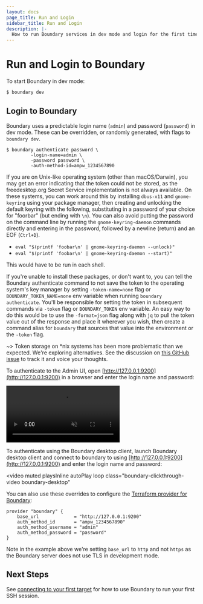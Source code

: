 ```yaml
---
layout: docs
page_title: Run and Login
sidebar_title: Run and Login
description: |-
  How to run Boundary services in dev mode and login for the first time.
---
```


# Run and Login to Boundary

To start Boundary in dev mode:

```bash
$ boundary dev
```

## Login to Boundary

Boundary uses a predictable login name (`admin`) and password (`password`) in
dev mode. These can be overridden, or randomly generated, with flags to
`boundary dev`.

<Tabs>
<Tab heading="CLI">

```
$ boundary authenticate password \
         -login-name=admin \
         -password password \
         -auth-method-id=ampw_1234567890
```

If you are on Unix-like operating system (other than macOS/Darwin), you may get
an error indicating that the token could not be stored, as the freedesktop.org
Secret Service implementation is not always available. On these systems, you can
work around this by installing `dbus-x11` and `gnome-keyring` using your package
manager, then creating and unlocking the default keyring with the following,
substituting in a password of your choice for "foorbar" (but ending with `\n`).
You can also avoid putting the password on the command line by running the
`gnome-keyring-daemon` commands directly and entering in the password, followed
by a newline (return) and an EOF (`Ctrl+D`).

- `eval "$(printf 'foobar\n' | gnome-keyring-daemon --unlock)"`
- `eval "$(printf 'foobar\n' | gnome-keyring-daemon --start)"`

This would have to be run in each shell.

If you're unable to install these packages, or don't want to, you can tell the
Boundary authenticate command to not save the token to the operating system's
key manager by setting `-token-name=none` flag or `BOUNDARY_TOKEN_NAME=none` env
variable when running `boundary authenticate`. You'll be responsible for setting
the token in subsequent commands via `-token` flag or `BOUNDARY_TOKEN` env
variable. An easy way to do this would be to use the `-format=json` flag along
with `jq` to pull the token value out of the response and place it wherever you
wish, then create a command alias for `boundary` that sources that value into
the environment or the `-token` flag.

~> Token storage on \*nix systems has been more problematic than we expected.
We're exploring alternatives. See the discussion on [this GitHub
issue](https://github.com/hashicorp/boundary/issues/697#issuecomment-709448942)
to track it and voice your thoughts.

</Tab>
<Tab heading="Admin Console">

To authenticate to the Admin UI, open
[http://127.0.0.1:9200](http://127.0.0.1:9200) in a browser and enter the login
name and password:

<video muted playsInline autoPlay loop class="boundary-clickthrough-video">
  <source
    type="video/mp4"
    src="https://www.datocms-assets.com/2885/1602260993-boundary-clickthrough-getting-started-run-and-login.mp4"
  />
</video>

</Tab>

<Tab heading="Desktop Client">

To authenticate using the Boundary desktop client, launch Boundary desktop client
and connect to boundary to using [http://127.0.0.1:9200](http://127.0.0.1:9200)
and enter the login name and password:

<video
  muted
  playsInline
  autoPlay
  loop
  class="boundary-clickthrough-video boundary-desktop"
>
  <source
    type="video/mp4"
    src="https://www.datocms-assets.com/2885/1613612831-boundary-desktop-clickthrough-authenticate-v1-0-0.mp4"
  />
</video>

</Tab>

<Tab heading="Terraform">

You can also use these overrides to configure the [Terraform provider for
Boundary](https://github.com/hashicorp/terraform-provider-boundary):

```hcl
provider "boundary" {
    base_url             = "http://127.0.0.1:9200"
    auth_method_id       = "ampw_1234567890"
    auth_method_username = "admin"
    auth_method_password = "password"
}
```

Note in the example above we're setting `base_url` to `http` and not `https` as
the Boundary server does not use TLS in development mode.

</Tab>
</Tabs>

## Next Steps

See [connecting to your first target](/docs/getting-started/connect-to-target) for how
to use Boundary to run your first SSH session.
